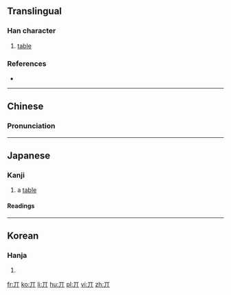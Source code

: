 {{also|其}}<!-- may be replaced by zh-forms -->
==Translingual==
{{Han etyl}}

===Han character===
{{Han char|rn=1|rad=一|as=02|sn=3|four=10220|canj=ML|ids=⿱一⿰丿丨}}

# [[table]]

===References===
* {{Han ref|kx=0076.130|dkj=00015|dj=0149.010|hdz=10009.010|uh=4E0C|ud=19980|bh=C946|bd=51526}}

----

==Chinese==
{{zh-forms}}

===Pronunciation===
{{zh-pron
|m=jī
|c=gei1
|h=
|mn=
|w=
|mc=y
|oc=
|ma=|ma2=
|cat=n
}}

----

==Japanese==

===Kanji===
{{ja-kanji|grade=uc|rs=一02}}

# a [[table]]

====Readings====
{{ja-readings
|on=[[き]] (ki), [[ぎ]] (gi), [[ご]] (go)
|kun=[[その]] (丌の, sono), [[それ]] (丌れ, sore), [[だい]] (dai)
}}

----

==Korean==

===Hanja===
{{ko-hanja|hangeul=기|rv=gi|mr=ki}}

# {{defn|lang=ko|sort=一02}}

[[fr:丌]]
[[ko:丌]]
[[li:丌]]
[[hu:丌]]
[[pl:丌]]
[[vi:丌]]
[[zh:丌]]